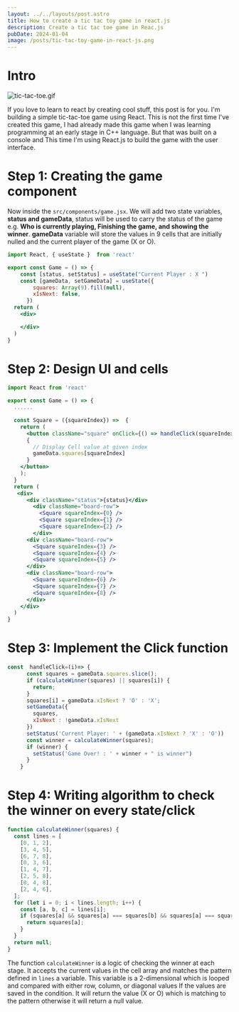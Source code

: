 ```yaml
---
layout: ../../layouts/post.astro
title: How to create a tic tac toy game in react.js
description: Create a tic tac toe game in Reac.js
pubDate: 2024-01-04
image: /posts/tic-tac-toy-game-in-react-js.png
---
```

# Intro

![tic-tac-toe.gif](/posts/tic-tac-toy-game-in-react-js-image-1.gif)

If you love to learn to react by creating cool stuff, this post is for you. I'm building a simple tic-tac-toe game using React. This is not the first time I've created this game, I had already made this game when I was learning programming at an early stage in C++ language. But that was built on a console and This time I'm using React.js to build the game with the user interface.

# Step 1: Creating the game component

Now inside the `src/components/game.jsx`. We will add two state variables, **status and gameData**, status will be used to carry the status of the game e.g. **Who is currently playing, Finishing the game, and showing the winner**. **gameData** variable will store the values in 9 cells that are initially nulled and the current player of the game (X or O).

```jsx
import React, { useState }  from 'react'

export const Game = () => {
    const [status, setStatus] = useState("Current Player : X ")
    const [gameData, setGameData] = useState({
        squares: Array(9).fill(null),
        xIsNext: false,
      })
  return (
    <div>

    </div>
  )
}
```

# Step 2: Design UI and cells

```jsx
import React from 'react'

export const Game = () => {
  ......

  const Square = ({squareIndex}) =>  {
    return (
      <button className="square" onClick={() => handleClick(squareIndex)}>
      {
        // Display Cell value at given index
        gameData.squares[squareIndex]
      }
    </button>
    );
  }
  return (
   <div>
      <div className="status">{status}</div>
        <div className="board-row">
          <Square squareIndex={0} />
          <Square squareIndex={1} />
          <Square squareIndex={2} />
        </div>
      <div className="board-row">
        <Square squareIndex={3} />
        <Square squareIndex={4} />
        <Square squareIndex={5} />
      </div>
      <div className="board-row">
        <Square squareIndex={6} />
        <Square squareIndex={7} />
        <Square squareIndex={8} />
      </div>
    </div>
  )
}
```

# Step 3: Implement the Click function

```jsx
const  handleClick=(i)=> {
      const squares = gameData.squares.slice();
      if (calculateWinner(squares) || squares[i]) {
        return;
      }
      squares[i] = gameData.xIsNext ? 'O' : 'X';
      setGameData({
        squares,
        xIsNext : !gameData.xIsNext
      })
      setStatus('Current Player: ' + (gameData.xIsNext ? 'X' : 'O'))
      const winner = calculateWinner(squares);
      if (winner) {
        setStatus('Game Over! : ' + winner + " is winner")
      }
    }
```

# Step 4: Writing algorithm to check the winner on every state/click

```jsx
function calculateWinner(squares) {
  const lines = [
    [0, 1, 2],
    [3, 4, 5],
    [6, 7, 8],
    [0, 3, 6],
    [1, 4, 7],
    [2, 5, 8],
    [0, 4, 8],
    [2, 4, 6],
  ];
  for (let i = 0; i < lines.length; i++) {
    const [a, b, c] = lines[i];
    if (squares[a] && squares[a] === squares[b] && squares[a] === squares[c]) {
      return squares[a];
    }
  }
  return null;
}
```

The function `calculateWinner` is a logic of checking the winner at each stage. It accepts the current values in the cell array and matches the pattern defined in `lines` a variable. This variable is a 2-dimensional which is looped and compared with either row, column, or diagonal values If the values are saved in the condition. It will return the value (X or O) which is matching to the pattern otherwise it will return a null value.